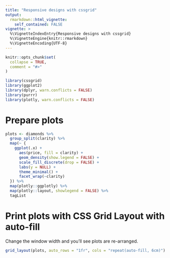 ```yaml
---
title: "Responsive designs with cssgrid"
output: 
  rmarkdown::html_vignette:
    self_contained: FALSE
vignette: >
  %\VignetteIndexEntry{Responsive designs with cssgrid}
  %\VignetteEngine{knitr::rmarkdown}
  %\VignetteEncoding{UTF-8}
---
```


```r
knitr::opts_chunk$set(
  collapse = TRUE,
  comment = "#>"
)
```

```r
library(cssgrid)
library(ggplot2)
library(dplyr, warn.conflicts = FALSE)
library(purrr)
library(plotly, warn.conflicts = FALSE)
```

# Prepare plots

```r
plots <- diamonds %>%
  group_split(clarity) %>%
  map(~ {
    ggplot(.x) +
      aes(price, fill = clarity) +
      geom_density(show.legend = FALSE) +
      scale_fill_discrete(drop = FALSE) +
      labs(y = NULL) +
      theme_minimal() +
      facet_wrap(~clarity)
  }) %>%
  map(plotly::ggplotly) %>%
  map(plotly::layout, showlegend = FALSE) %>%
  tagList
```

# Print plots with CSS Grid Layout with auto-fill

Change the window width and you'll see plots are re-arranged.

```r
grid_layout(plots, auto_rows = "1fr", cols = "repeat(auto-fill, 6cm)")
```
